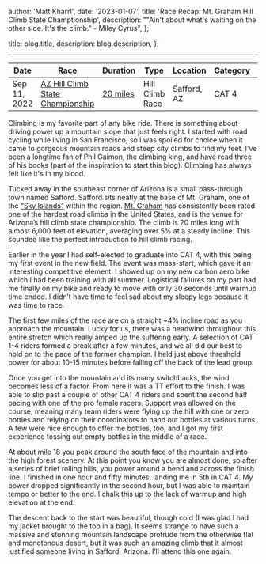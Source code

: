 
  author: 'Matt Kharrl',
  date: '2023-01-07',
  title: 'Race Recap: Mt. Graham Hill Climb State Champtionship',
  description:
    "\"Ain't about what's waiting on the other side. It's the climb.\" - Miley Cyrus",
};

  title: blog.title,
  description: blog.description,
};


---

<MdxImage
  src={opengraphImage}
  alt="rider descending Mount Graham after completing the race"
/>

| Date         | Race                                                              | Duration                                                 | Type            | Location    | Category | Result                                                                    |
| ------------ | ----------------------------------------------------------------- | -------------------------------------------------------- | --------------- | ----------- | -------- | ------------------------------------------------------------------------- |
| Sep 11, 2022 | [AZ Hill Climb State Championship](https://www.bikereg.com/56170) | [20 miles](https://www.strava.com/activities/7792785724) | Hill Climb Race | Safford, AZ | CAT 4    | [5 / 7](https://legacy.usacycling.org/results/index.php?permit=2022-8440) |

Climbing is my favorite part of any bike ride. There is something about driving power up a mountain slope that just feels right. I started with road cycling while living in San Francisco, so I was spoiled for choice when it came to gorgeous mountain roads and steep city climbs to find my feet. I've been a longtime fan of Phil Gaimon, the climbing king, and have read three of his books (part of the inspiration to start this blog). Climbing has always felt like it's in my blood.

Tucked away in the southeast corner of Arizona is a small pass-through town named Safford. Safford sits neatly at the base of Mt. Graham, one of the [“Sky Islands”](https://www.fs.usda.gov/wildflowers/beauty/Sky_Islands/index.shtml) within the region. [Mt. Graham](https://pjammcycling.com/climb/80.Mt-Graham-Cycling) has consistently been rated one of the hardest road climbs in the United States, and is the venue for Arizona’s hill climb state championship. The climb is 20 miles long with almost 6,000 feet of elevation, averaging over 5% at a steady incline. This sounded like the perfect introduction to hill climb racing.

Earlier in the year I had self-elected to graduate into CAT 4, with this being my first event in the new field. The event was mass-start, which gave it an interesting competitive element. I showed up on my new carbon aero bike which I had been training with all summer. Logistical failures on my part had me finally on my bike and ready to move with only 30 seconds until warmup time ended. I didn’t have time to feel sad about my sleepy legs because it was time to race.

The first few miles of the race are on a straight ~4% incline road as you approach the mountain. Lucky for us, there was a headwind throughout this entire stretch which really amped up the suffering early. A selection of CAT 1-4 riders formed a break after a few minutes, and we all did our best to hold on to the pace of the former champion. I held just above threshold power for about 10-15 minutes before falling off the back of the lead group.

Once you get into the mountain and its many switchbacks, the wind becomes less of a factor. From here it was a TT effort to the finish. I was able to slip past a couple of other CAT 4 riders and spent the second half pacing with one of the pro female racers. Support was allowed on the course, meaning many team riders were flying up the hill with one or zero bottles and relying on their coordinators to hand out bottles at various turns. A few were nice enough to offer me bottles, too, and I got my first experience tossing out empty bottles in the middle of a race.

At about mile 18 you peak around the south face of the mountain and into the high forest scenery. At this point you know you are almost done, so after a series of brief rolling hills, you power around a bend and across the finish line. I finished in one hour and fifty minutes, landing me in 5th in CAT 4. My power dropped significantly in the second hour, but I was able to maintain tempo or better to the end. I chalk this up to the lack of warmup and high elevation at the end.

The descent back to the start was beautiful, though cold (I was glad I had my jacket brought to the top in a bag). It seems strange to have such a massive and stunning mountain landscape protrude from the otherwise flat and monotonous desert, but it was such an amazing climb that it almost justified someone living in Safford, Arizona. I’ll attend this one again.

